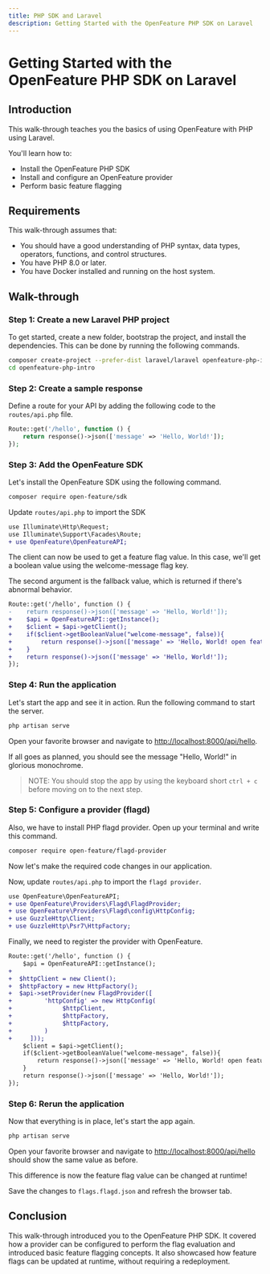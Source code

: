 ---
title: PHP SDK and Laravel
description: Getting Started with the OpenFeature PHP SDK on Laravel
---


# Getting Started with the OpenFeature PHP SDK on Laravel

## Introduction

This walk-through teaches you the basics of using OpenFeature with PHP using Laravel.

You'll learn how to:

- Install the OpenFeature PHP SDK
- Install and configure an OpenFeature provider
- Perform basic feature flagging

## Requirements

This walk-through assumes that:

- You should have a good understanding of PHP syntax, data types, operators, functions, and control structures.
- You have PHP 8.0 or later.
- You have Docker installed and running on the host system.

## Walk-through

### Step 1: Create a new Laravel PHP project

To get started, create a new folder, bootstrap the project, and install the dependencies.
This can be done by running the following commands.

```sh
composer create-project --prefer-dist laravel/laravel openfeature-php-intro
cd openfeature-php-intro
```

### Step 2: Create a sample response

Define a route for your API by adding the following code to the `routes/api.php` file.

```php
Route::get('/hello', function () {
    return response()->json(['message' => 'Hello, World!']);
});
```

### Step 3: Add the OpenFeature SDK

Let's install the OpenFeature SDK using the following command.

```sh
composer require open-feature/sdk
```

Update `routes/api.php` to import the SDK

```diff
use Illuminate\Http\Request;
use Illuminate\Support\Facades\Route;
+ use OpenFeature\OpenFeatureAPI;
```

The client can now be used to get a feature flag value.
In this case, we'll get a boolean value using the welcome-message flag key.

The second argument is the fallback value, which is returned if there's abnormal behavior.

```diff
Route::get('/hello', function () {
-    return response()->json(['message' => 'Hello, World!']);
+    $api = OpenFeatureAPI::getInstance();
+    $client = $api->getClient();
+    if($client->getBooleanValue("welcome-message", false)){
+        return response()->json(['message' => 'Hello, World! open feature']);
+    }
+    return response()->json(['message' => 'Hello, World!']);
});
```

### Step 4: Run the application

Let's start the app and see it in action.
Run the following command to start the server.

```sh
php artisan serve
```

Open your favorite browser and navigate to [http://localhost:8000/api/hello](http://localhost:8000/api/hello).

If all goes as planned, you should see the message "Hello, World!" in glorious monochrome.

<WhyDefaultContent />

> NOTE: You should stop the app by using the keyboard short `ctrl + c` before moving on to the next step.

### Step 5: Configure a provider (flagd)

<FlagdContent />

Also, we have to install PHP flagd provider.
Open up your terminal and write this command.

```sh
composer require open-feature/flagd-provider
```

Now let's make the required code changes in our application.

Now, update `routes/api.php` to import the `flagd provider`.

```diff
use OpenFeature\OpenFeatureAPI;
+ use OpenFeature\Providers\Flagd\FlagdProvider;
+ use OpenFeature\Providers\Flagd\config\HttpConfig;
+ use GuzzleHttp\Client;
+ use GuzzleHttp\Psr7\HttpFactory;
```

Finally, we need to register the provider with OpenFeature.

```diff
Route::get('/hello', function () {
    $api = OpenFeatureAPI::getInstance();
+
+  $httpClient = new Client();
+  $httpFactory = new HttpFactory();
+  $api->setProvider(new FlagdProvider([
+         'httpConfig' => new HttpConfig(
+              $httpClient,
+              $httpFactory,
+              $httpFactory,
+         )
+     ]));
    $client = $api->getClient();
    if($client->getBooleanValue("welcome-message", false)){
        return response()->json(['message' => 'Hello, World! open feature']);
    }
    return response()->json(['message' => 'Hello, World!']);
});
```

### Step 6: Rerun the application

Now that everything is in place, let's start the app again.

```sh
php artisan serve
```

Open your favorite browser and navigate to [http://localhost:8000/api/hello](http://localhost:8000/api/hello) should show the same value as before.

This difference is now the feature flag value can be changed at runtime!

<FlagdChangeContent />

Save the changes to `flags.flagd.json` and refresh the browser tab.

## Conclusion

This walk-through introduced you to the OpenFeature PHP SDK.
It covered how a provider can be configured to perform the flag evaluation and introduced basic feature flagging concepts.
It also showcased how feature flags can be updated at runtime, without requiring a redeployment.
